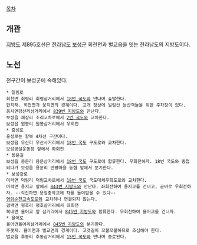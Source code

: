 [[목차]]
== 개관 ==
[[지방도]] 제895호선은 [[전라남도]] [[보성군]] 회천면과 벌교읍을 잇는 전라남도의 지방도이다.

== 노선 ==
전구간이 보성군에 속해있다.

 * 일림로
 회천면 회령리 회령삼거리에서 [[18번 국도]]와 만나며 출발한다.
 한치재. 회천면과 웅치면의 경계이다. 고개 정상에 일림산 등산객들을 위한 주차장이 있다.
 웅치면강산리삼거리에서 [[839번 지방도]]와 만난다.
 보성읍 쾌상리 조리교차로에서 [[2번 국도]]와 교차한다.
 보성읍 원봉리 원봉삼거리에서 우회전
 * 흥성로
 흥성로는 왕복 4차선 구간이다.
 보성읍 우산리 우산사거리에서 [[18번 국도]] 구도로와 교차한다.
 보성공설운동장 앞에서 좌회전
 * 용문길
 보성읍 용문리 용문삼거리에서 [[18번 국도]] 구도로에 합류한다. 우회전하자. 18번 국도와 중첩되다가 보성읍 용문리 만평마을 농협 앞에서 분기한다.
 * 보성강로
 미력면 덕림리 덕림교차로에서 [[18번 국도]] 국도대체우회도로와 교차한다.
 미력면 용지교 앞에서 [[843번 지방도]]와 만난다. 좌회전하여 용지교를 건너고, 곧바로 우회전하자. --직진하면 용정중학교에 차를 들이받을 수 있다--
 [[영암순천고속도로]]와 교차하나 연결되지 않는다.
 겸백면 평호리 평호삼거리에서 좌회전
 복내면 율어교 앞 삼거리에서 [[845번 지방도]]와 합류한다. 우회전하여 율어교를 건너자.
 * 율어로
 율어면율어리삼거리에서 [[845번 지방도]]와 분기한다.
 주랫재. 율어면과 벌교면의 경계이다. 고갯길이 꼬불꼬불하므로 조심해야 한다.
 벌교읍 추동리 추동삼거리에서 [[15번 국도]]와 만나며 종료된다.
 
